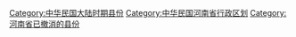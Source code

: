 [[Category:中华民国大陆时期县份|Category:中华民国大陆时期县份]]
[[Category:中华民国河南省行政区划|Category:中华民国河南省行政区划]]
[[Category:河南省已撤消的县份|Category:河南省已撤消的县份]]